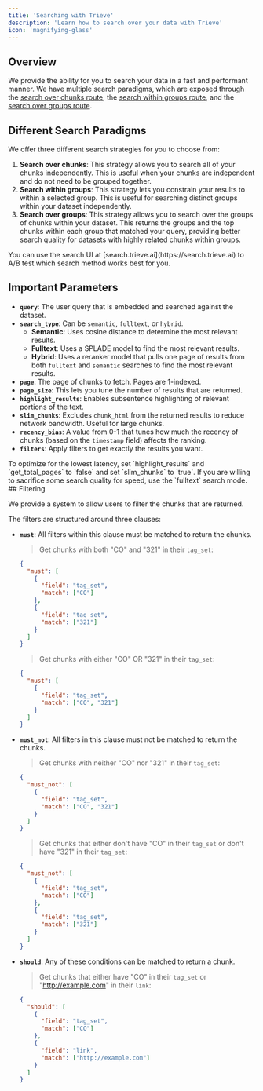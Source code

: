 ```yaml
---
title: 'Searching with Trieve'
description: 'Learn how to search over your data with Trieve'
icon: 'magnifying-glass'
---
```


## Overview

We provide the ability for you to search your data in a fast and performant manner. We have multiple search paradigms, which are exposed through the [search over chunks route](/api-reference/chunk/search), the [search within groups route](/api-reference/chunk-group/search-within-group), and the [search over groups route](/api-reference/chunk-group/search-over-groups).

## Different Search Paradigms

We offer three different search strategies for you to choose from:

1. **Search over chunks**: This strategy allows you to search all of your chunks independently. This is useful when your chunks are independent and do not need to be grouped together.
2. **Search within groups**: This strategy lets you constrain your results to within a selected group. This is useful for searching distinct groups within your dataset independently.
3. **Search over groups**: This strategy allows you to search over the groups of chunks within your dataset. This returns the groups and the top chunks within each group that matched your query, providing better search quality for datasets with highly related chunks within groups.


<Tip>
You can use the search UI at [search.trieve.ai](https://search.trieve.ai) to A/B test which search method works best for you.
</Tip>

## Important Parameters

- **`query`**: The user query that is embedded and searched against the dataset.
- **`search_type`**: Can be `semantic`, `fulltext`, or `hybrid`.
  - **Semantic**: Uses cosine distance to determine the most relevant results.
  - **Fulltext**: Uses a SPLADE model to find the most relevant results.
  - **Hybrid**: Uses a reranker model that pulls one page of results from both `fulltext` and `semantic` searches to find the most relevant results.
- **`page`**: The page of chunks to fetch. Pages are 1-indexed.
- **`page_size`**: This lets you tune the number of results that are returned.
- **`highlight_results`**: Enables subsentence highlighting of relevant portions of the text.
- **`slim_chunks`**: Excludes `chunk_html` from the returned results to reduce network bandwidth. Useful for large chunks.
- **`recency_bias`**: A value from 0-1 that tunes how much the recency of chunks (based on the `timestamp` field) affects the ranking.
- **`filters`**: Apply filters to get exactly the results you want.

<Tip>
To optimize for the lowest latency, set `highlight_results` and `get_total_pages` to `false` and set `slim_chunks` to `true`. If you are willing to sacrifice some search quality for speed, use the `fulltext` search mode.
</Tip>
## Filtering

We provide a system to allow users to filter the chunks that are returned.

The filters are structured around three clauses:

- **`must`**: All filters within this clause must be matched to return the chunks.

  > Get chunks with both "CO" and "321" in their `tag_set`:
  ```json
  {
    "must": [
      {
        "field": "tag_set",
        "match": ["CO"]
      },
      {
        "field": "tag_set",
        "match": ["321"]
      }
    ]
  }
  ```

  > Get chunks with either "CO" OR "321" in their `tag_set`:
  ```json
  {
    "must": [
      {
        "field": "tag_set",
        "match": ["CO", "321"]
      }
    ]
  }
  ```

- **`must_not`**: All filters in this clause must not be matched to return the chunks.

  > Get chunks with neither "CO" nor "321" in their `tag_set`:
  ```json
  {
    "must_not": [
      {
        "field": "tag_set",
        "match": ["CO", "321"]
      }
    ]
  }
  ```

  > Get chunks that either don't have "CO" in their `tag_set` or don't have "321" in their `tag_set`:
  ```json
  {
    "must_not": [
      {
        "field": "tag_set",
        "match": ["CO"]
      },
      {
        "field": "tag_set",
        "match": ["321"]
      }
    ]
  }
  ```

- **`should`**: Any of these conditions can be matched to return a chunk.

  > Get chunks that either have "CO" in their `tag_set` or "http://example.com" in their `link`:
  ```json
  {
    "should": [
      {
        "field": "tag_set",
        "match": ["CO"]
      },
      {
        "field": "link",
        "match": ["http://example.com"]
      }
    ]
  }
  ```